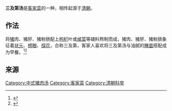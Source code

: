 {{expand|time=2016-02-13T05:02:04+00:00}}
{{howto|time=2016-02-13T05:02:04+00:00}}
'''三及第汤'''是[[客家菜|客家菜]]的一种，相传起源于[[清朝|清朝]]。
== 作法 ==
将[[猪|猪]]肉、猪肝、猪粉肠配上[[枸杞|枸杞]]叶或[[咸菜|咸菜]]等辅料熬制而成，猪肉、猪肝、猪粉肠象征着[[状元|状元]]、[[榜眼|榜眼]]、[[探花|探花]]，合称三及第，客家人喜欢将三及第汤与油腻的[[腌面|腌面]]搭配成为早餐。<ref>{{Cite web|url = http://news.gmw.cn/newspaper/2013-06/14/content_1569517.htm|title = 客家美食三及第汤|accessdate = |author = |date = 2013-06-14|publisher = 光明网|archive-date = 2016-11-29|archive-url = https://web.archive.org/web/20161129224219/http://news.gmw.cn/newspaper/2013-06/14/content_1569517.htm|dead-url = no}}</ref><ref>{{Cite web|url = http://www.mzta.gov.cn/info/shi/kjmc/2011/1114/2255.html|title = 三及第汤|accessdate = |author = |date = 2011-11-14|publisher = 梅州市旅游局|archive-url = https://web.archive.org/web/20161129231111/http://www.mzta.gov.cn/info/shi/kjmc/2011/1114/2255.html|archive-date = 2016-11-29|dead-url = yes}}</ref>

== 来源 ==
{{reflist|2}}

{{客家民系}}

[[Category:中式猪肉汤|Category:中式猪肉汤]]
[[Category:客家菜|Category:客家菜]]
[[Category:清朝科举|Category:清朝科举]]